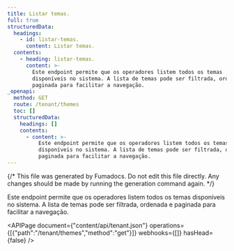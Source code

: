 ```yaml
---
title: Listar temas.
full: true
structuredData:
  headings:
    - id: listar-temas.
      content: Listar temas.
  contents:
    - heading: listar-temas.
      content: >-
        Este endpoint permite que os operadores listem todos os temas
        disponíveis no sistema. A lista de temas pode ser filtrada, ordenada e
        paginada para facilitar a navegação.
_openapi:
  method: GET
  route: /tenant/themes
  toc: []
  structuredData:
    headings: []
    contents:
      - content: >-
          Este endpoint permite que os operadores listem todos os temas
          disponíveis no sistema. A lista de temas pode ser filtrada, ordenada e
          paginada para facilitar a navegação.
---
```


{/* This file was generated by Fumadocs. Do not edit this file directly. Any changes should be made by running the generation command again. */}

Este endpoint permite que os operadores listem todos os temas disponíveis no sistema. A lista de temas pode ser filtrada, ordenada e paginada para facilitar a navegação.

<APIPage document={"content/api/tenant.json"} operations={[{"path":"/tenant/themes","method":"get"}]} webhooks={[]} hasHead={false} />